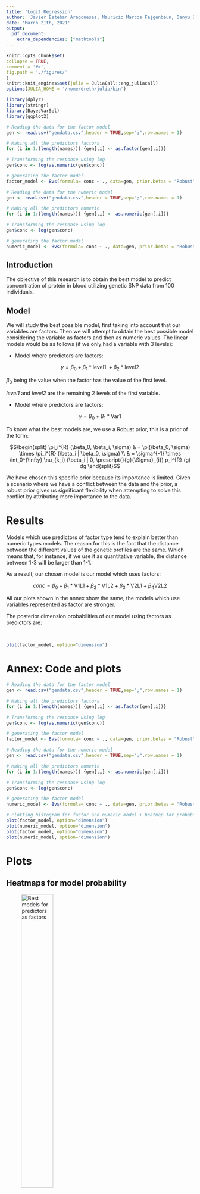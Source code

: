 ```yaml
---
title: 'Logit Regression'
author: 'Javier Esteban Aragoneses, Mauricio Marcos Fajgenbaun, Danyu Zhang, Daniel Alonso'
date: 'March 21th, 2021'
output: 
  pdf_document:
    extra_dependencies: ["mathtools"]
---
```


\small

```r
knitr::opts_chunk$set(
collapse = TRUE,
comment = '#>',
fig.path = './figures/'
)
knitr::knit_engines$set(julia = JuliaCall::eng_juliacall)
options(JULIA_HOME = '/home/dreth/julia/bin')
```

```r
library(dplyr)
library(stringr)
library(BayesVarSel)
library(ggplot2)
```

```r
# Reading the data for the factor model
gen <- read.csv("gendata.csv",header = TRUE,sep=";",row.names = 1)

# Making all the predictors factors
for (i in 1:(length(names))) {gen[,i] <- as.factor(gen[,i])}

# Transforming the response using log 
gen$conc <- log(as.numeric(gen$conc))

# generating the factor model
factor_model <- Bvs(formula= conc ~ ., data=gen, prior.betas = "Robust")

# Reading the data for the numeric model
gen <- read.csv("gendata.csv",header = TRUE,sep=";",row.names = 1)

# Making all the predictors numeric
for (i in 1:(length(names))) {gen[,i] <- as.numeric(gen[,i])}

# Transforming the response using log 
gen$conc <- log(gen$conc)

# generating the factor model
numeric_model <- Bvs(formula= conc ~ ., data=gen, prior.betas = "Robust")
```

## Introduction

The objective of this research is to obtain the best model to predict concentration of protein in blood utilizing genetic SNP data from 100 individuals.

## Model

We will study the best possible model, first taking into account that our variables are factors. Then we will attempt to obtain the best possible model considering the variable as factors and then as numeric values. The linear models would be as follows (if we only had a variable with 3 levels):

- Model where predictors are factors:

$$y = \beta_0 + \beta_1 * \text{level1 } + \beta_2 * \text{level2}$$

$\beta_0$ being the value when the factor has the value of the first level.

*level1* and *level2* are the remaining 2 levels of the first variable.

- Model where predictors are factors:

$$y = \beta_0 + \beta_1 * \text{Var1}$$

To know what the best models are, we use a Robust prior, this is a prior of the form:

$$\begin{split} \pi_i^{R} (\beta_0, \beta_i, \sigma) & = \pi(\beta_0, \sigma) \times \pi_i^{R} (\beta_i | \beta_0, \sigma) \\
& = \sigma^{-1} \times \int_0^{\infty} \nu_{k_i} (\beta_i | 0, \prescript{}{g}{\Sigma}_{i}) p_i^{R} (g) dg \end{split}$$

We have chosen this specific prior because its importance is limited. Given a scenario where we have a conflict between the data and the prior, a robust prior gives us significant flexibility when attempting to solve this conflict by attributing more importance to the data. 

# Results

Models which use predictors of factor type tend to explain better than numeric types models. The reason for this is the fact that the distance between the different values of the genetic profiles are the same. Which means that, for instance, if we use it as quantitative variable, the distance between 1-3 will be larger than 1-1.

As a result, our chosen model is our model which uses factors:

$$conc = \beta_0 + \beta_1 * \text{V1L1} + \beta_2 * \text{V1L2} + \beta_3 * \text{V2L1} + \beta_4 \text{V2L2}$$

All our plots shown in the annex show the same, the models which use variables represented as factor are stronger.

The posterior dimension probabilities of our model using factors as predictors are:

&nbsp;

```r
plot(factor_model, option="dimension")
```

\newpage

# Annex: Code and plots

```r
# Reading the data for the factor model
gen <- read.csv("gendata.csv",header = TRUE,sep=";",row.names = 1)

# Making all the predictors factors
for (i in 1:(length(names))) {gen[,i] <- as.factor(gen[,i])}

# Transforming the response using log 
gen$conc <- log(as.numeric(gen$conc))

# generating the factor model
factor_model <- Bvs(formula= conc ~ ., data=gen, prior.betas = "Robust")

# Reading the data for the numeric model
gen <- read.csv("gendata.csv",header = TRUE,sep=";",row.names = 1)

# Making all the predictors numeric
for (i in 1:(length(names))) {gen[,i] <- as.numeric(gen[,i])}

# Transforming the response using log 
gen$conc <- log(gen$conc)

# generating the factor model
numeric_model <- Bvs(formula= conc ~ ., data=gen, prior.betas = "Robust")

# Plotting histogram for factor and numeric model + heatmap for probabilities
plot(factor_model, option="dimension")
plot(numeric_model, option="dimension")
plot(factor_model, option="dimension")
plot(numeric_model, option="dimension")
```

\newpage

# Plots

## Heatmaps for model probability

![Best models for predictors as factors](factor.png){width=45%}

![Best models for predictors as numeric values](numeric.png){width=45%}
